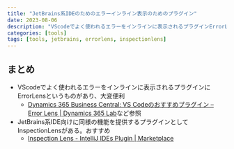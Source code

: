 ```yaml
---
title: "JetBrains系IDEのためのエラーインライン表示のためのプラグイン"
date: 2023-08-06
description: "VScodeでよく使われるエラーをインラインに表示されるプラグインErrorLensのJetBrains系IDE版用のプラグインInspectionLensの紹介"
categories: [tools]
tags: [tools, jetbrains, errorlens, inspectionlens]
---
```


## まとめ
- VScodeでよく使われるエラーをインラインに表示されるプラグインにErrorLensというものがあり、大変便利
  - [Dynamics 365 Business Central: VS Codeのおすすめプラグイン – Error Lens | Dynamics 365 Lab](https://yzhums.com/11518/)など参照
- JetBrains系IDE向けに同様の機能を提供するプラグインとしてInspectionLensがある。おすすめ
  - [Inspection Lens - IntelliJ IDEs Plugin | Marketplace](https://plugins.jetbrains.com/plugin/19678-inspection-lens)
